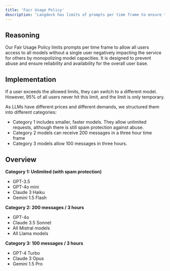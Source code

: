 ```yaml
---
title: 'Fair Usage Policy'
description: 'Langdock has limits of prompts per time frame to ensure that all users are able to use all models at any given time.'
---
```


## Reasoning
Our Fair Usage Policy limits prompts per time frame to allow all users access to all models without a single user negatively impacting the service for others by monopolizing model capacities. It is designed to prevent abuse and ensure reliability and availability for the overall user base.

## Implementation
If a user exceeds the allowed limits, they can switch to a different model. However, 95% of all users never hit this limit, and the limit is only temporary.

As LLMs have different prices and different demands, we structured them into different categories:
- Category 1 includes smaller, faster models. They allow unlimited requests, although there is still spam protection against abuse.
- Category 2 models can receive 200 messages in a three hour time frame
- Category 3 models allow 100 messages in three hours.

## Overview

**Category 1: Unlimited (with spam protection)**
- GPT-3.5
- GPT-4o mini
- Claude 3 Haiku
- Gemini 1.5 Flash

**Category 2: 200 messages / 3 hours**
- GPT-4o
- Claude 3.5 Sonnet
- All Mistral models
- All Llama models

**Category 3: 100 messages / 3 hours**
- GPT-4 Turbo
- Claude 3 Opus
- Gemini 1.5 Pro